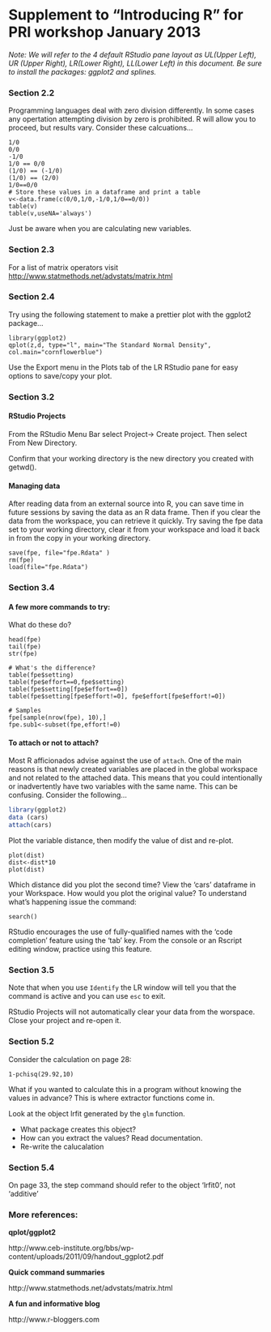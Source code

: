Supplement to "Introducing R" for PRI workshop January 2013 
===========================================================
*Note: We will refer to the 4 default RStudio pane layout as UL(Upper Left), UR (Upper Right), LR(Lower Right), LL(Lower Left) in this document.  Be sure to install the packages: ggplot2 and splines.*

### Section 2.2
Programming languages deal with zero division differently.  In some cases any opertation attempting division by zero is prohibited.  R will allow you to proceed, but results vary.  Consider these calcuations...
```
1/0
0/0
-1/0
1/0 == 0/0
(1/0) == (-1/0)
(1/0) == (2/0)
1/0==0/0
# Store these values in a dataframe and print a table
v<-data.frame(c(0/0,1/0,-1/0,1/0==0/0))
table(v)
table(v,useNA='always')
```
Just be aware when you are calculating new variables.

### Section 2.3
For a list of matrix operators visit [http://www.statmethods.net/advstats/matrix.html](http://www.statmethods.net/advstats/matrix.html)

### Section 2.4
Try using the following statement to make a prettier plot with the ggplot2 package...
```
library(ggplot2)
qplot(z,d, type="l", main="The Standard Normal Density", col.main="cornflowerblue")
```

Use the Export menu in the Plots tab of the LR RStudio pane for easy options to save/copy your plot.

### Section 3.2 

#### RStudio Projects

From the RStudio Menu Bar select Project-> Create project. Then select From New Directory.  

Confirm that your working directory is the new directory you created with getwd().

#### Managing data
After reading data from an external source into R, you can save time in future sessions by saving the data as an R data frame.   Then if you clear the data from the workspace, you can retrieve it quickly.   Try saving the fpe data set to your working directory, clear it from your workspace and load it back in from the copy in your working directory.

```
save(fpe, file="fpe.Rdata" )
rm(fpe)
load(file="fpe.Rdata")
```

### Section 3.4

#### A few more commands to try:
What do these do?

```
head(fpe)
tail(fpe)
str(fpe)

# What's the difference?
table(fpe$setting)
table(fpe$effort==0,fpe$setting)
table(fpe$setting[fpe$effort==0])
table(fpe$setting[fpe$effort!=0], fpe$effort[fpe$effort!=0])

# Samples
fpe[sample(nrow(fpe), 10),]
fpe.sub1<-subset(fpe,effort!=0)
```

#### To attach or not to attach?
Most R afficionados advise against the use of `attach`.  One of the main reasons is that newly created variables are placed in the global workspace and not related to the attached data.  This means that you could intentionally or inadvertently have two variables with the same name.  This can be confusing.  Consider the following...

```r
library(ggplot2)
data (cars)
attach(cars)
```
Plot the variable distance, then modify the value of dist and re-plot.

```
plot(dist)
dist<-dist*10
plot(dist) 
```

Which distance did you plot the second time?  View the 'cars' dataframe in your Workspace.  How would you plot the original value?   To understand what's happening issue the command:

```
search()
```
RStudio encourages the use of fully-qualified names with the 'code completion' feature using the 'tab' key.   From the console or an Rscript editing window, practice using this feature.  

### Section 3.5
Note that when you use `Identify` the LR window will tell you that the command is active and you can use `esc` to exit.

RStudio Projects will not automatically clear your data from the worspace.   Close your project and re-open it. 

### Section 5.2

Consider the calculation on page 28:
```
1-pchisq(29.92,10)
```

What if you wanted to calculate this in a program without knowing the values in advance?   This is where extractor functions come in.

Look at the object lrfit generated by the `glm` function.  

* What package creates this object?  
* How can you extract the values?  Read documentation.
* Re-write the calucalation

<!--  1-pchisq(deviance(lrfit), df.residual(lrfit)) -->

### Section 5.4
On page 33, the step command should refer to the object 'lrfit0', not 'additive'

### More references:

__qplot/ggplot2__

http://www.ceb-institute.org/bbs/wp-content/uploads/2011/09/handout_ggplot2.pdf

__Quick command summaries__

http://www.statmethods.net/advstats/matrix.html

__A fun and informative blog__

http://www.r-bloggers.com
